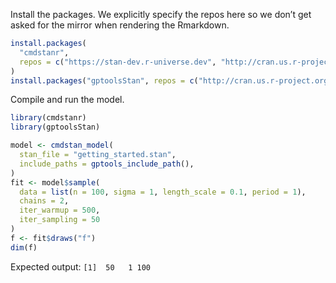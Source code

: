 Install the packages. We explicitly specify the repos here so we don't get asked for the mirror when
rendering the Rmarkdown.

```r
install.packages(
  "cmdstanr",
  repos = c("https://stan-dev.r-universe.dev", "http://cran.us.r-project.org")
)
install.packages("gptoolsStan", repos = c("http://cran.us.r-project.org"))
```

Compile and run the model.

```r
library(cmdstanr)
library(gptoolsStan)

model <- cmdstan_model(
  stan_file = "getting_started.stan",
  include_paths = gptools_include_path(),
)
fit <- model$sample(
  data = list(n = 100, sigma = 1, length_scale = 0.1, period = 1),
  chains = 2,
  iter_warmup = 500,
  iter_sampling = 50
)
f <- fit$draws("f")
dim(f)
```

Expected output: `[1]  50   1 100`
